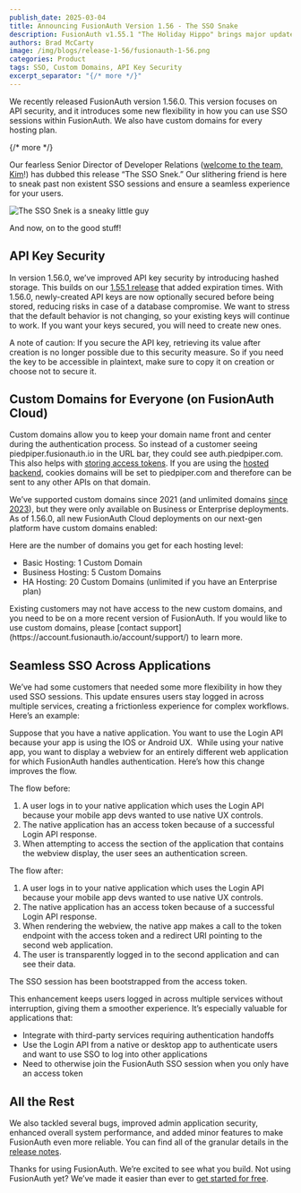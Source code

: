 ```yaml
---
publish_date: 2025-03-04
title: Announcing FusionAuth Version 1.56 - The SSO Snake
description: FusionAuth v1.55.1 "The Holiday Hippo" brings major updates including SAML encryption support, enhanced API key security with via expiration, configurable lambda timeouts, and more. 
authors: Brad McCarty
image: /img/blogs/release-1-56/fusionauth-1-56.png
categories: Product
tags: SSO, Custom Domains, API Key Security
excerpt_separator: "{/* more */}"
---
```


We recently released FusionAuth version 1.56.0. This version focuses on API security, and it introduces some new flexibility in how you can use SSO sessions within FusionAuth. We also have custom domains for every hosting plan.

{/* more */}

Our fearless Senior Director of Developer Relations ([welcome to the team, Kim](https://www.linkedin.com/posts/fusionauth_this-week-we-are-super-excited-to-welcome-activity-7301000700145131520-FkVA?utm_source=share&utm_medium=member_desktop&rcm=ACoAAAGscwkBMMEEWM3JSitpba873aUwI_0jz6Q)!) has dubbed this release “The SSO Snek.” Our slithering friend is here to sneak past non existent SSO sessions and ensure a seamless experience for your users.

![The SSO Snek is a sneaky little guy](/img/blogs/release-1-56/sso-snake.jpg)

And now, on to the good stuff!

## API Key Security

In version 1.56.0, we’ve improved API key security by introducing hashed storage. This builds on our [1.55.1 release](/blog/announcing-fusionauth-1-55) that added expiration times. With 1.56.0, newly-created API keys are now optionally secured before being stored, reducing risks in case of a database compromise. We want to stress that the default behavior is not changing, so your existing keys will continue to work. If you want your keys secured, you will need to create new ones.

A note of caution: If you secure the API key, retrieving its value after creation is no longer possible due to this security measure. So if you need the key to be accessible in plaintext, make sure to copy it on creation or choose not to secure it.

## Custom Domains for Everyone (on FusionAuth Cloud)

Custom domains allow you to keep your domain name front and center during the authentication process. So instead of a customer seeing piedpiper.fusionauth.io in the URL bar, they could see auth.piedpiper.com. This also helps with [storing access tokens](/articles/oauth/oauth-token-storage). If you are using the [hosted backend](/docs/apis/hosted-backend), cookies domains will be set to piedpiper.com and therefore can be sent to any other APIs on that domain.

We’ve supported custom domains since 2021 (and unlimited domains [since 2023](/blog/introducing-unlimited-custom-domains-for-fusionauth-cloud)), but they were only available on Business or Enterprise deployments. As of 1.56.0, all new FusionAuth Cloud deployments on our next-gen platform have custom domains enabled:

Here are the number of domains you get for each hosting level:

- Basic Hosting: 1 Custom Domain
- Business Hosting: 5 Custom Domains
- HA Hosting: 20 Custom Domains (unlimited if you have an Enterprise plan)

<Aside type="note">
Existing customers may not have access to the new custom domains, and you need to be on a more recent version of FusionAuth. If you would like to use custom domains, please [contact support](https://account.fusionauth.io/account/support/) to learn more.
</Aside>

## Seamless SSO Across Applications

We’ve had some customers that needed some more flexibility in how they used SSO sessions. This update ensures users stay logged in across multiple services, creating a frictionless experience for complex workflows. Here’s an example:

Suppose that you have a native application. You want to use the Login API because your app is using the IOS or Android UX.  While using your native app, you want to display a webview for an entirely different web application for which FusionAuth handles authentication. Here’s how this change improves the flow.

The flow before:

1. A user logs in to your native application which uses the Login API because your mobile app devs wanted to use native UX controls.
2. The native application has an access token because of a successful Login API response.
3. When attempting to access the section of the application that contains the webview display, the user sees an authentication screen.

The flow after:

1. A user logs in to your native application which uses the Login API because your mobile app devs wanted to use native UX controls.
2. The native application has an access token because of a successful Login API response.
3. When rendering the webview, the native app makes a call to the token endpoint with the access token and a redirect URI pointing to the second web application.
4. The user is transparently logged in to the second application and can see their data.

The SSO session has been bootstrapped from the access token.

This enhancement keeps users logged in across multiple services without interruption, giving them a smoother experience. It’s especially valuable for applications that:

- Integrate with third-party services requiring authentication handoffs
- Use the Login API from a native or desktop app to authenticate users and want to use SSO to log into other applications
- Need to otherwise join the FusionAuth SSO session when you only have an access token

## All the Rest

We also tackled several bugs, improved admin application security, enhanced overall system performance, and added minor features to make FusionAuth even more reliable. You can find all of the granular details in the [release notes](/docs/release-notes/).

Thanks for using FusionAuth. We’re excited to see what you build. Not using FusionAuth yet? We’ve made it easier than ever to [get started for free](/get-started).
